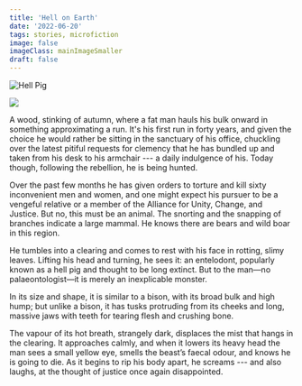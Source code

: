 ```yaml
---
title: 'Hell on Earth'
date: '2022-06-20'
tags: stories, microfiction
image: false
imageClass: mainImageSmaller
draft: false
---
```


![Hell Pig](https://i.snap.as/GBEPSQTs.png)

<img src="https://i.snap.as/GBEPSQTs.png" class="post_mainImageSmaller__gLqCj">

A wood, stinking of autumn, where a fat man hauls his bulk onward in something approximating a run. It's his first run in forty years, and given the choice he would rather be sitting in the sanctuary of his office, chuckling over the latest pitiful requests for clemency that he has bundled up and taken from his desk to his armchair --- a daily indulgence of his. Today though, following the rebellion, he is being hunted.

Over the past few months he has given orders to torture and kill sixty inconvenient men and women, and one might expect his pursuer to be a vengeful relative or a member of the Alliance for Unity, Change, and Justice. But no, this must be an animal. The snorting and the snapping of branches indicate a large mammal. He knows there are bears and wild boar in this region.

He tumbles into a clearing and comes to rest with his face in rotting, slimy leaves. Lifting his head and turning, he sees it: an entelodont, popularly known as a hell pig and thought to be long extinct. But to the man—no palaeontologist—it is merely an inexplicable monster.

In its size and shape, it is similar to a bison, with its broad bulk and high hump; but unlike a bison, it has tusks protruding from its cheeks and long, massive jaws with teeth for tearing flesh and crushing bone.

The vapour of its hot breath, strangely dark, displaces the mist that hangs in the clearing. It approaches calmly, and when it lowers its heavy head the man sees a small yellow eye, smells the beast’s faecal odour, and knows he is going to die. As it begins to rip his body apart, he screams --- and also laughs, at the thought of justice once again disappointed.